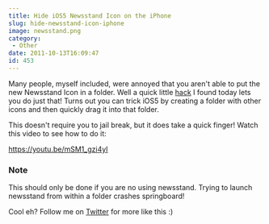 ```yaml
---
title: Hide iOS5 Newsstand Icon on the iPhone
slug: hide-newsstand-icon-iphone
image: newsstand.png
category:
 - Other
date: 2011-10-13T16:09:47
id: 453
---
```


Many people, myself included, were annoyed that you aren't able to put the new Newsstand Icon in a folder. Well a quick little <a href="http://thecodingmassacre.wordpress.com/2011/10/13/newsstand-folder-no-jailbreak-ios-5/" target="_blank">hack</a> I found today lets you do just that! Turns out you can trick iOS5 by creating a folder with other icons and then quickly drag it into that folder.

This doesn't require you to jail break, but it does take a quick finger! Watch this video to see how to do it:

https://youtu.be/mSM1_gzi4yI

<h3>Note</h3>
This should only be done if you are no using newsstand. Trying to launch newsstand from within a folder crashes springboard!

Cool eh? Follow me on <a href="http://twitter.com/wesbos">Twitter</a> for more like this :)
